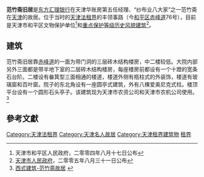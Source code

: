 {{天津历史风貌建筑 |
省区市 = 天津市 |
名称 = 范竹斋旧居 |
图片 = [[File:范竹斋旧居内部.jpg|200px]]|
编号 = |
等级 = 重点保护 |
时代 = 1920年|
所在 = [[天津市|天津市]][[和平区_(天津市)|和平区]] |
公布 = 2005年8月31日|
}}
'''范竹斋旧居'''是[[东方汇理银行|东方汇理银行]]在天津华账房第五任经理、“纱布业八大家”之一范竹斋在[[天津|天津]]的故居。位于当时的[[天津法租界|天津法租界]]的丰领事路（今[[和平区_(天津市)|和平区]][[赤峰道|赤峰道]]76号），目前是天津市和平区文物保护单位<ref>天津市和平区人民政府，二零零四年八月十七日公布</ref>和[[天津历史风貌建筑|重点保护等级历史风貌建筑]]<ref>[[天津市人民政府|天津市人民政府]]，二零零五年八月三十一日公布</ref>。

== 建筑 ==
范竹斋旧居靠[[赤峰道|赤峰道]]的一面为带门洞的三层砖木结构楼房，中二楼较低。大院内部另外三面都是带半地下室的二层砖木结构楼房，每座楼房前都设有一个十蹬的宽条石台阶。二楼设有畚箕型三面相通的楼道，楼道外侧有瓶柱式的外装饰，楼道有玻璃窗和百叶窗。院子的东北角设有一座圆亭式建筑，外有八棵爱奥尼克式柱。楼顶平台设有一个圆形石头亭子。该建筑现为天津市农资公司和天津市农机公司使用。<ref>[http://www.hanzi6.com/new.asp?id=1068 西式建筑-范竹斋故居] {{webarchive|url=https://web.archive.org/web/20090724115754/http://www.hanzi6.com/new.asp?id=1068 |date=2009-07-24 }}</ref>

==參考文獻==
<div class="references-small">
<references />
</div>

{{天津市名人故居}}

[[Category:天津法租界|Category:天津法租界]]
[[Category:天津名人故居|Category:天津名人故居]]
[[Category:天津租界建筑物|Category:天津租界建筑物]]
[[Category:中国近代建筑|租界]]